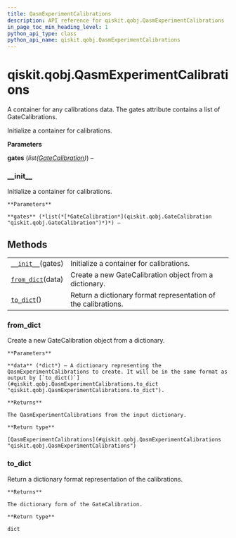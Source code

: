 ```yaml
---
title: QasmExperimentCalibrations
description: API reference for qiskit.qobj.QasmExperimentCalibrations
in_page_toc_min_heading_level: 1
python_api_type: class
python_api_name: qiskit.qobj.QasmExperimentCalibrations
---
```


# qiskit.qobj.QasmExperimentCalibrations

<Class id="qiskit.qobj.QasmExperimentCalibrations" isDedicatedPage={true} github="https://github.com/qiskit/qiskit/tree/stable/0.17/qiskit/qobj/qasm_qobj.py" signature="QasmExperimentCalibrations(gates)">
  A container for any calibrations data. The gates attribute contains a list of GateCalibrations.

  Initialize a container for calibrations.

  **Parameters**

  **gates** (*list(*[*GateCalibration*](qiskit.qobj.GateCalibration "qiskit.qobj.GateCalibration")*)*) –

  ### \_\_init\_\_

  <Function id="qiskit.qobj.QasmExperimentCalibrations.__init__" name="__init__" signature="__init__(gates)">
    Initialize a container for calibrations.

    **Parameters**

    **gates** (*list(*[*GateCalibration*](qiskit.qobj.GateCalibration "qiskit.qobj.GateCalibration")*)*) –
  </Function>

  ## Methods

  |                                                                                                                           |                                                                |
  | ------------------------------------------------------------------------------------------------------------------------- | -------------------------------------------------------------- |
  | [`__init__`](#qiskit.qobj.QasmExperimentCalibrations.__init__ "qiskit.qobj.QasmExperimentCalibrations.__init__")(gates)   | Initialize a container for calibrations.                       |
  | [`from_dict`](#qiskit.qobj.QasmExperimentCalibrations.from_dict "qiskit.qobj.QasmExperimentCalibrations.from_dict")(data) | Create a new GateCalibration object from a dictionary.         |
  | [`to_dict`](#qiskit.qobj.QasmExperimentCalibrations.to_dict "qiskit.qobj.QasmExperimentCalibrations.to_dict")()           | Return a dictionary format representation of the calibrations. |

  ### from\_dict

  <Function id="qiskit.qobj.QasmExperimentCalibrations.from_dict" name="from_dict" signature="classmethod from_dict(data)">
    Create a new GateCalibration object from a dictionary.

    **Parameters**

    **data** (*dict*) – A dictionary representing the QasmExperimentCalibrations to create. It will be in the same format as output by [`to_dict()`](#qiskit.qobj.QasmExperimentCalibrations.to_dict "qiskit.qobj.QasmExperimentCalibrations.to_dict").

    **Returns**

    The QasmExperimentCalibrations from the input dictionary.

    **Return type**

    [QasmExperimentCalibrations](#qiskit.qobj.QasmExperimentCalibrations "qiskit.qobj.QasmExperimentCalibrations")
  </Function>

  ### to\_dict

  <Function id="qiskit.qobj.QasmExperimentCalibrations.to_dict" name="to_dict" signature="to_dict()">
    Return a dictionary format representation of the calibrations.

    **Returns**

    The dictionary form of the GateCalibration.

    **Return type**

    dict
  </Function>
</Class>

